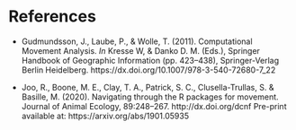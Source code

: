 # References

- Gudmundsson, J., Laube, P., & Wolle, T. (2011). Computational
  Movement Analysis. *In* Kresse W, & Danko D. M. (Eds.), Springer
  Handbook of Geographic Information (pp. 423–438), Springer-Verlag
  Berlin Heidelberg. https://dx.doi.org/10.1007/978-3-540-72680-7_22

- Joo, R., Boone, M. E., Clay, T. A., Patrick, S. C.,
  Clusella-Trullas, S. & Basille, M. (2020). Navigating through the R
  packages for movement. Journal of Animal Ecology, 89:248–267. http://dx.doi.org/dcnf
  Pre-print available at: https://arxiv.org/abs/1901.05935
